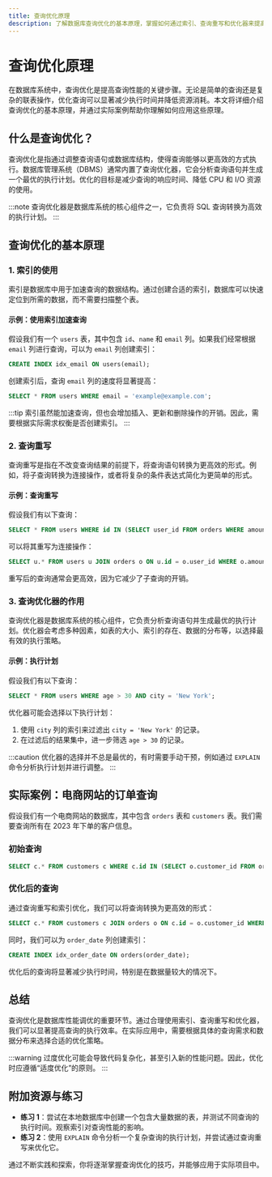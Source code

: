 ```yaml
---
title: 查询优化原理
description: 了解数据库查询优化的基本原理，掌握如何通过索引、查询重写和优化器来提高查询性能。
---
```


# 查询优化原理

在数据库系统中，查询优化是提高查询性能的关键步骤。无论是简单的查询还是复杂的联表操作，优化查询可以显著减少执行时间并降低资源消耗。本文将详细介绍查询优化的基本原理，并通过实际案例帮助你理解如何应用这些原理。

## 什么是查询优化？

查询优化是指通过调整查询语句或数据库结构，使得查询能够以更高效的方式执行。数据库管理系统（DBMS）通常内置了查询优化器，它会分析查询语句并生成一个最优的执行计划。优化的目标是减少查询的响应时间、降低 CPU 和 I/O 资源的使用。

:::note
查询优化器是数据库系统的核心组件之一，它负责将 SQL 查询转换为高效的执行计划。
:::

## 查询优化的基本原理

### 1. 索引的使用

索引是数据库中用于加速查询的数据结构。通过创建合适的索引，数据库可以快速定位到所需的数据，而不需要扫描整个表。

#### 示例：使用索引加速查询

假设我们有一个 `users` 表，其中包含 `id`、`name` 和 `email` 列。如果我们经常根据 `email` 列进行查询，可以为 `email` 列创建索引：

```sql
CREATE INDEX idx_email ON users(email);
```

创建索引后，查询 `email` 列的速度将显著提高：

```sql
SELECT * FROM users WHERE email = 'example@example.com';
```

:::tip
索引虽然能加速查询，但也会增加插入、更新和删除操作的开销。因此，需要根据实际需求权衡是否创建索引。
:::

### 2. 查询重写

查询重写是指在不改变查询结果的前提下，将查询语句转换为更高效的形式。例如，将子查询转换为连接操作，或者将复杂的条件表达式简化为更简单的形式。

#### 示例：查询重写

假设我们有以下查询：

```sql
SELECT * FROM users WHERE id IN (SELECT user_id FROM orders WHERE amount > 100);
```

可以将其重写为连接操作：

```sql
SELECT u.* FROM users u JOIN orders o ON u.id = o.user_id WHERE o.amount > 100;
```

重写后的查询通常会更高效，因为它减少了子查询的开销。

### 3. 查询优化器的作用

查询优化器是数据库系统的核心组件，它负责分析查询语句并生成最优的执行计划。优化器会考虑多种因素，如表的大小、索引的存在、数据的分布等，以选择最有效的执行策略。

#### 示例：执行计划

假设我们有以下查询：

```sql
SELECT * FROM users WHERE age > 30 AND city = 'New York';
```

优化器可能会选择以下执行计划：

1. 使用 `city` 列的索引来过滤出 `city = 'New York'` 的记录。
2. 在过滤后的结果集中，进一步筛选 `age > 30` 的记录。

:::caution
优化器的选择并不总是最优的，有时需要手动干预，例如通过 `EXPLAIN` 命令分析执行计划并进行调整。
:::

## 实际案例：电商网站的订单查询

假设我们有一个电商网站的数据库，其中包含 `orders` 表和 `customers` 表。我们需要查询所有在 2023 年下单的客户信息。

### 初始查询

```sql
SELECT c.* FROM customers c WHERE c.id IN (SELECT o.customer_id FROM orders o WHERE o.order_date >= '2023-01-01');
```

### 优化后的查询

通过查询重写和索引优化，我们可以将查询转换为更高效的形式：

```sql
SELECT c.* FROM customers c JOIN orders o ON c.id = o.customer_id WHERE o.order_date >= '2023-01-01';
```

同时，我们可以为 `order_date` 列创建索引：

```sql
CREATE INDEX idx_order_date ON orders(order_date);
```

优化后的查询将显著减少执行时间，特别是在数据量较大的情况下。

## 总结

查询优化是数据库性能调优的重要环节。通过合理使用索引、查询重写和优化器，我们可以显著提高查询的执行效率。在实际应用中，需要根据具体的查询需求和数据分布来选择合适的优化策略。

:::warning
过度优化可能会导致代码复杂化，甚至引入新的性能问题。因此，优化时应遵循“适度优化”的原则。
:::

## 附加资源与练习

- **练习 1**：尝试在本地数据库中创建一个包含大量数据的表，并测试不同查询的执行时间。观察索引对查询性能的影响。
- **练习 2**：使用 `EXPLAIN` 命令分析一个复杂查询的执行计划，并尝试通过查询重写来优化它。

通过不断实践和探索，你将逐渐掌握查询优化的技巧，并能够应用于实际项目中。
